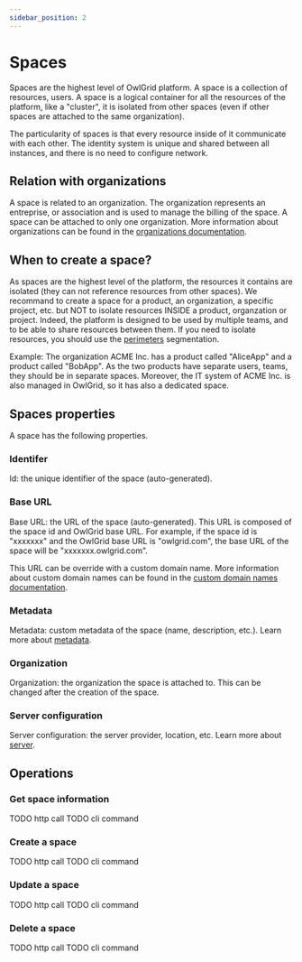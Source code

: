 ```yaml
---
sidebar_position: 2
---
```



# Spaces

Spaces are the highest level of OwlGrid platform. A space is a collection of resources, users. A space is a logical container for all the resources of the platform, like a "cluster", it is isolated from other spaces (even if other spaces are attached to the same organization).

The particularity of spaces is that every resource inside of it communicate with each other. The identity system is unique and shared between all instances, and there is no need to configure network.

## Relation with organizations

A space is related to an organization. The organization represents an entreprise, or association and is used to manage the billing of the space. A space can be attached to only one organization. More information about organizations can be found in the [organizations documentation](/docs/concepts/organizations).

## When to create a space?

As spaces are the highest level of the platform, the resources it contains are isolated (they can not reference resources from other spaces). We recommand to create a space for a product, an organization, a specific project, etc. but NOT to isolate resources INSIDE a product, organzation or project. Indeed, the platform is designed to be used by multiple teams, and to be able to share resources between them. If you need to isolate resources, you should use the [perimeters](/docs/concepts/perimeters) segmentation.

Example: The organization ACME Inc. has a product called "AliceApp" and a product called "BobApp". As the two products have separate users, teams, they should be in separate spaces. Moreover, the IT system of ACME Inc. is also managed in OwlGrid, so it has also a dedicated space.

## Spaces properties

A space has the following properties.

### Identifer
Id: the unique identifier of the space (auto-generated).

### Base URL

Base URL: the URL of the space (auto-generated). This URL is composed of the space id and OwlGrid base URL. For example, if the space id is "xxxxxxx" and the OwlGrid base URL is "owlgrid.com", the base URL of the space will be "xxxxxxx.owlgrid.com".

This URL can be override with a custom domain name. More information about custom domain names can be found in the [custom domain names documentation](/docs/concepts/domain-names).

### Metadata

Metadata: custom metadata of the space (name, description, etc.). Learn more about [metadata](/docs/concepts/metadata).

### Organization

Organization: the organization the space is attached to. This can be changed after the creation of the space.

### Server configuration

Server configuration: the server provider, location, etc. Learn more about [server](/docs/concepts/server).

## Operations

### Get space information

<Tabs groupId="client">
  <TabItem value="rest" label="REST API">
  TODO http call
  </TabItem>
  <TabItem value="cli" label="CLI">
  TODO cli command
  </TabItem>
</Tabs>

### Create a space

<Tabs groupId="client">
  <TabItem value="rest" label="REST API">
  TODO http call
  </TabItem>
  <TabItem value="cli" label="CLI">
  TODO cli command
  </TabItem>
</Tabs>

### Update a space

<Tabs groupId="client">
  <TabItem value="rest" label="REST API">
  TODO http call
  </TabItem>
  <TabItem value="cli" label="CLI">
  TODO cli command
  </TabItem>
</Tabs>

### Delete a space

<Tabs groupId="client">
  <TabItem value="rest" label="REST API">
  TODO http call
  </TabItem>
  <TabItem value="cli" label="CLI">
  TODO cli command
  </TabItem>
</Tabs>